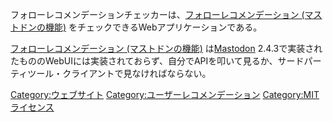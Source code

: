 {{Infobox software
| Name                = フォローレコメンデーションチェッカー
| Developer           = [[Cutls P]]
| SourceCode          = [https://github.com/cutls/Mastodon-Follow-Recommendation-Checker GitHub]
| Platform            = Web
| Launch              = 2018年7月13日
| License             = [[MITライセンス]]
| Web                 =  [https://frc.toot.app https://frc.toot.app]
}}
フォローレコメンデーションチェッカーは、[[フォローレコメンデーション (マストドンの機能)]] をチェックできるWebアプリケーションである。

[[フォローレコメンデーション (マストドンの機能)]] は[[Mastodon]] 2.4.3で実装されたもののWebUIには実装されておらず、自分でAPIを叩いて見るか、サードパーティツール・クライアントで見なければならない。

[[Category:ウェブサイト]]
[[Category:ユーザーレコメンデーション]]
[[Category:MITライセンス]]
{{DEFAULTSORT:ふおろおれこめんてえしよんちぇっかあ}}